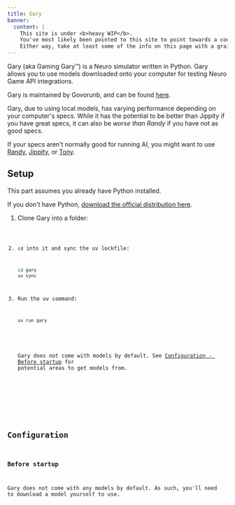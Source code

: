 ```yaml
---
title: Gary
banner:
  content: |
    This site is under <b>heavy WIP</b>.
    You've most likely been pointed to this site to point towards a concept, or something.
    Either way, take at least some of the info on this page with a grain of salt.
---
```



Gary (aka Gaming Gary™️) is a Neuro simulator written in Python. Gary allows you to use models downloaded onto your computer for testing Neuro Game API integrations.

Gary is maintained by Govorunb, and can be found [here](https://github.com/Govorunb/gary).

<Aside type="caution">

Gary, due to using local models, has varying performance depending on your computer's specs.
While it has the potential to be better than Jippity if you have great specs, it can also be _worse than Randy_ if you have not as good specs.

If your specs aren't normally good for running AI, you might want to use [Randy](/sim/randy), [Jippity](/sim/jippity), or [Tony](/sim/tony).

</Aside>

## Setup

<Aside>

This part assumes you already have Python installed.

If you don't have Python, [download the official distribution here](https://python.org/download).

</Aside>

<Steps>

1. Clone Gary into a folder:

   <Code code="git clone https://github.com/Govorunb/gary" lang="sh" />

2. `cd` into it and sync the uv lockfile:
   ```sh
   cd gary
   uv sync
   ```
3. Run the uv command:

   ```sh
   uv run gary
   ```

   <Aside type="caution">

   Gary does not come with models by default. See [Configuration - Before startup](#Before%20startup) for potential areas to get models from.

   </Aside>

</Steps>

## Configuration

### Before startup

Gary does not come with any models by default. As such, you'll need to download a model yourself to use.
